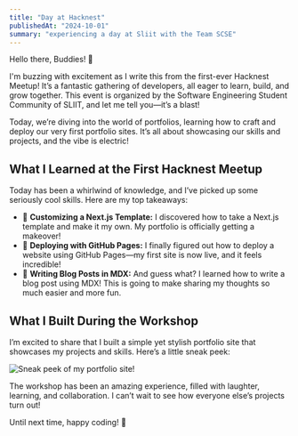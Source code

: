```yaml
---
title: "Day at Hacknest"
publishedAt: "2024-10-01"
summary: "experiencing a day at Sliit with the Team SCSE"
---
```


Hello there, Buddies! 👋

I'm buzzing with excitement as I write this from the first-ever Hacknest Meetup! It’s a fantastic gathering of developers, all eager to learn, build, and grow together. This event is organized by the Software Engineering Student Community of SLIIT, and let me tell you—it’s a blast!

Today, we’re diving into the world of portfolios, learning how to craft and deploy our very first portfolio sites. It’s all about showcasing our skills and projects, and the vibe is electric!

## What I Learned at the First Hacknest Meetup

Today has been a whirlwind of knowledge, and I’ve picked up some seriously cool skills. Here are my top takeaways:

- 🎨 **Customizing a Next.js Template:** I discovered how to take a Next.js template and make it my own. My portfolio is officially getting a makeover!
- 🚀 **Deploying with GitHub Pages:** I finally figured out how to deploy a website using GitHub Pages—my first site is now live, and it feels incredible!
- 📝 **Writing Blog Posts in MDX:** And guess what? I learned how to write a blog post using MDX! This is going to make sharing my thoughts so much easier and more fun.

## What I Built During the Workshop

I’m excited to share that I built a simple yet stylish portfolio site that showcases my projects and skills. Here’s a little sneak peek:

<img src="/sample-img.jpg" alt="Sneak peek of my portfolio site!" />

The workshop has been an amazing experience, filled with laughter, learning, and collaboration. I can’t wait to see how everyone else’s projects turn out!

Until next time, happy coding! 🎉
